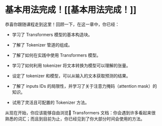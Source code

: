 # 基本用法完成！[[基本用法完成！]]

<CourseFloatingBanner
    chapter={2}
    classNames="absolute z-10 right-0 top-0"
/>

恭喜你跟随课程走到这里！回顾一下，在这一章中，你已经：

- 学习了 Transformers 模型的基本构造块。

- 了解了 Tokenizer 管道的组成。

- 了解了如何在实践中使用 Transformers 模型。

- 学习了如何利用 tokenizer 将文本转换为模型可以理解的张量。

- 设定了 tokenizer 和模型，可以从输入的文本获取预测的结果。

- 了解了 inputs IDs 的局限性，并学习了关于注意力掩码（attention mask）的知识。

- 试用了灵活且可配置的 Tokenizer 方法。

从现在开始，你应该能够自由浏览🤗 Transformers 文档：你会遇到许多看起来很熟悉的词汇；而且到目前为止，你已经见到了你大部分时间会使用的方法。